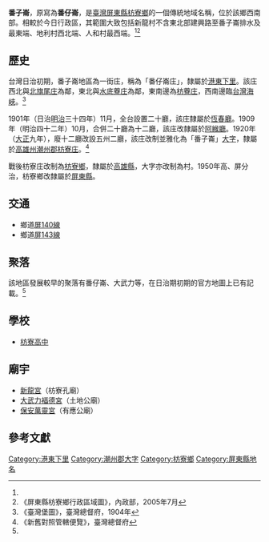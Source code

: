{{noteTA　
|1 = zh-cn:庄; zh-hk:庄; zh-tw:庄;
}}
'''番子崙'''，原寫為'''番仔崙'''，是[[臺灣|臺灣]][[屏東縣|屏東縣]][[枋寮鄉|枋寮鄉]]的一個傳統地域名稱，位於該鄉西南部。相較於今日行政區，其範圍大致包括新龍村不含東北部建興路至番子崙排水及最東端、地利村西北端、人和村最西端。<ref name="臺灣堡圖"/><ref name="枋寮鄉地圖">《屏東縣枋寮鄉行政區域圖》，內政部，2005年7月</ref>

==歷史==
台灣日治初期，番子崙地區為一街庄，稱為「番仔崙庄」，隸屬於[[港東下里|港東下里]]。該庄西北與[[北旗尾庄|北旗尾庄]]為鄰，東北與[[水底寮_(屏東縣)|水底藔庄]]為鄰，東南邊為[[枋寮_(大字)|枋藔庄]]，西南邊臨[[台灣海峽|台灣海峽]]。<ref name="臺灣堡圖">《臺灣堡圖》，臺灣總督府，1904年</ref>

1901年（日治[[明治|明治]]三十四年）11月，全台設置二十廳，該庄隸屬於[[恆春廳|恆春廳]]。1909年（明治四十二年）10月，合併二十廳為十二廳，該庄改隸屬於[[阿緱廳|阿緱廳]]。1920年（[[大正|大正]]九年），廢十二廳改設五州二廳，該庄改制並雅化為「番子崙」[[大字|大字]]，隸屬於[[高雄州|高雄州]][[潮州郡|潮州郡]][[枋寮庄|枋寮庄]]。<ref>《新舊對照管轄便覽》，臺灣總督府</ref>

戰後枋寮庄改制為[[枋寮鄉|枋寮鄉]]，隸屬於[[高雄縣|高雄縣]]，大字亦改制為村。1950年高、屏分治，枋寮鄉改隸屬於[[屏東縣|屏東縣]]。

==交通==
*鄉道[[屏140線|屏140線]]
*鄉道[[屏143線|屏143線]]

==聚落==
該地區發展較早的聚落有番仔崙、大武力等，在日治期初期的官方地圖上已有記載。<ref name="臺灣堡圖"/>

==學校==
*[[枋寮高中|枋寮高中]]

==廟宇==
*[[新龍宮|新龍宮]]（枋寮孔廟）
*[[大武力福德宮|大武力福德宮]]（土地公廟）
*[[保安萬靈宮|保安萬靈宮]]（有應公廟）

==參考文獻==
{{reflist}}

{{潮州郡}}

[[Category:港東下里|Category:港東下里]]
[[Category:潮州郡大字|Category:潮州郡大字]]
[[Category:枋寮鄉|Category:枋寮鄉]]
[[Category:屏東縣地名|Category:屏東縣地名]]